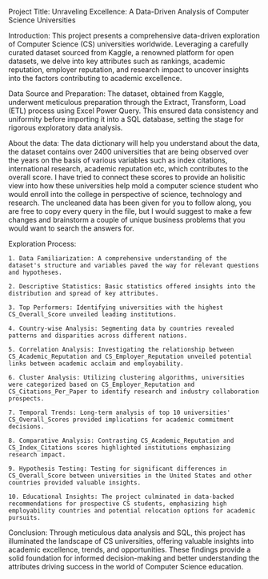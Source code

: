 Project Title: Unraveling Excellence: A Data-Driven Analysis of Computer Science Universities

Introduction:
This project presents a comprehensive data-driven exploration of Computer Science (CS) universities worldwide. 
Leveraging a carefully curated dataset sourced from Kaggle, a renowned platform for open datasets, 
we delve into key attributes such as rankings, academic reputation, employer reputation, and research impact to uncover insights 
into the factors contributing to academic excellence.

Data Source and Preparation:
The dataset, obtained from Kaggle, underwent meticulous preparation through the Extract, Transform, Load (ETL) process using Excel Power Query. 
This ensured data consistency and uniformity before importing it into a SQL database, setting the stage for rigorous exploratory data analysis.

About the data:
The data dictionary will help you understand about the data, the dataset contains over 2400 universities that are being observed over the years on the basis of various
variables such as index citations, international research, academic reputation etc, which contributes to the overall score. I have tried to connect these scores to 
provide an holisitic view into how these universities help mold a computer science student who would enroll into the college in perspective of science, technology and 
research.
The uncleaned data has been given for you to follow along, you are  free to copy every query in the file, but I would suggest to make a few changes and brainstorm a couple
of unique business problems that you would want to search the answers for.


Exploration Process:

    1. Data Familiarization: A comprehensive understanding of the dataset's structure and variables paved the way for relevant questions and hypotheses.

    2. Descriptive Statistics: Basic statistics offered insights into the distribution and spread of key attributes.

    3. Top Performers: Identifying universities with the highest CS_Overall_Score unveiled leading institutions.

    4. Country-wise Analysis: Segmenting data by countries revealed patterns and disparities across different nations.

    5. Correlation Analysis: Investigating the relationship between CS_Academic_Reputation and CS_Employer_Reputation unveiled potential links between academic acclaim and employability.

    6. Cluster Analysis: Utilizing clustering algorithms, universities were categorized based on CS_Employer_Reputation and CS_Citations_Per_Paper to identify research and industry collaboration prospects.

    7. Temporal Trends: Long-term analysis of top 10 universities' CS_Overall_Scores provided implications for academic commitment decisions.

    8. Comparative Analysis: Contrasting CS_Academic_Reputation and CS_Index_Citations scores highlighted institutions emphasizing research impact.

    9. Hypothesis Testing: Testing for significant differences in CS_Overall_Score between universities in the United States and other countries provided valuable insights.

    10. Educational Insights: The project culminated in data-backed recommendations for prospective CS students, emphasizing high employability countries and potential relocation options for academic pursuits.

Conclusion:
Through meticulous data analysis and SQL, this project has illuminated the landscape of CS universities,
offering valuable insights into academic excellence, trends, and opportunities. 
These findings provide a solid foundation for informed decision-making and better understanding the attributes driving success in the world of Computer Science education.
